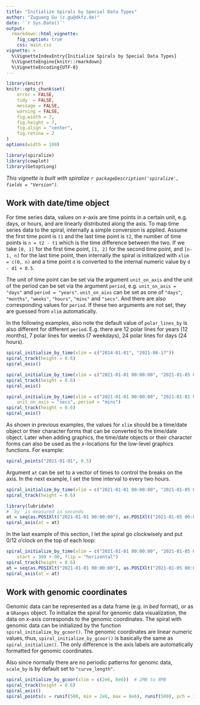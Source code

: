 ```yaml
---
title: "Initialize Spirals by Special Data Types"
author: "Zuguang Gu (z.gu@dkfz.de)"
date: '`r Sys.Date()`'
output: 
  rmarkdown::html_vignette:
    fig_caption: true
    css: main.css
vignette: >
  %\VignetteIndexEntry{Initialize Spirals by Special Data Types}
  %\VignetteEngine{knitr::rmarkdown}
  %\VignetteEncoding{UTF-8}
---
```


```r
library(knitr)
knitr::opts_chunk$set(
    error = FALSE,
    tidy  = FALSE,
    message = FALSE,
    warning = FALSE,
    fig.width = 7,
    fig.height = 7,
    fig.align = "center",
    fig.retina = 2
)
options(width = 100)
```

```r
library(spiralize)
library(cowplot)
library(GetoptLong)
```

_This vignette is built with spiralize `r packageDescription('spiralize', fields = "Version")`._


## Work with date/time object

For time series data, values on _x_-axis are time points in a certain unit, e.g.
days, or hours, and are linearly distributed along the axis. To map time
series data to the spiral, internally a simple conversion is applied. Assume
the first time point is `t1` and the last time point is `t2`, the number of time points is `n = t2
- t1` which is the time difference between the two. If we take `[0, 1]` for the
first time point, `[1, 2]` for the second time point, and `[n-1, n]` for the last time point, then
internally the spiral is initialized with `xlim = c(0, n)` and a time point `d` is
converted to the internal numeric value by `d - d1 + 0.5`.

The unit of time point can be set via the argument `unit_on_axis` and the unit
of the period can be set via the argument `period`, e.g. `unit_on_axis =
"days"` and `period = "years"`. `unit_on_aixs` can be set as one of `"days"`,
`"months"`, `"weeks"`, `"hours"`, `"mins"` and `"secs"`. And there are also
corresponding values for `period`. If these two arguments are not set,
they are guessed from `xlim` automatically.

In the following examples, also note the default value of `polar_lines_by` is also different for different `period`. 
E.g. there are 12 polar lines for years (12 months), 7 polar lines for weeks (7 weekdays), 24 polar lines for days (24 hours).

```r
spiral_initialize_by_time(xlim = c("2014-01-01", "2021-06-17"))
spiral_track(height = 0.6)
spiral_axis()

spiral_initialize_by_time(xlim = c("2021-01-01 00:00:00", "2021-01-05 00:00:00"))
spiral_track(height = 0.6)
spiral_axis()

spiral_initialize_by_time(xlim = c("2021-01-01 00:00:00", "2021-01-01 00:10:00"),
    unit_on_axis = "secs", period = "mins")
spiral_track(height = 0.6)
spiral_axis()
```


As shown in previous examples, the values for `xlim` should be a time/date
object or their character forms that can be converted to the time/date object.
Later when adding graphics, the time/date objects or their character forms can
also be used as the _x_-locations for the low-level graphics functions. For example:

```r
spiral_points("2021-01-01", 0.5)
```

Argument `at` can be set to a vector of times to control the breaks on the axis.
In the next example, I set the time interval to every two hours.

```r
spiral_initialize_by_time(xlim = c("2021-01-01 00:00:00", "2021-01-05 00:00:00"))
spiral_track(height = 0.6)

library(lubridate)
# `by` is measured in seconds
at = seq(as.POSIXlt("2021-01-01 00:00:00"), as.POSIXlt("2021-01-05 00:00:00"), by = 2*60*60)
spiral_axis(at = at)
```

In the last example of this section, I let the spiral go clockwisely and put 0/12 o'clock on the 
top of each loop:


```r
spiral_initialize_by_time(xlim = c("2021-01-01 00:00:00", "2021-01-05 00:00:00"),
    start = 360 + 90, flip = "horizontal")
spiral_track(height = 0.6)
at = seq(as.POSIXlt("2021-01-01 00:00:00"), as.POSIXlt("2021-01-05 00:00:00"), by = 2*60*60)
spiral_axis(at = at)
```

## Work with genomic coordinates

Genomic data can be represented as a data frame (e.g. in _bed_ format), or as
a `GRanges` object. To initialize the spiral for genomic data visualization,
the data on _x_-axis corresponds to the genomic coordinates. The spiral with
genomic data can be initialized by the function
`spiral_initialize_by_gcoor()`.  The genomic coordinates are linear numeric
values, thus, `spiral_initialize_by_gcoor()` is basically the same as
`spiral_initialize()`. The only difference is the axis labels are
automatically formatted for genomic coordinates.

Also since normally there are no periodic patterns for genomc data, `scale_by`
is by default set to `"curve_length"`.

```r
spiral_initialize_by_gcoor(xlim = c(2e6, 8e6))  # 2MB to 8MB
spiral_track(height = 0.6)
spiral_axis()
spiral_points(x = runif(500, min = 2e6, max = 8e6), runif(500), pch = 16, gp = gpar(col = 2))
```
